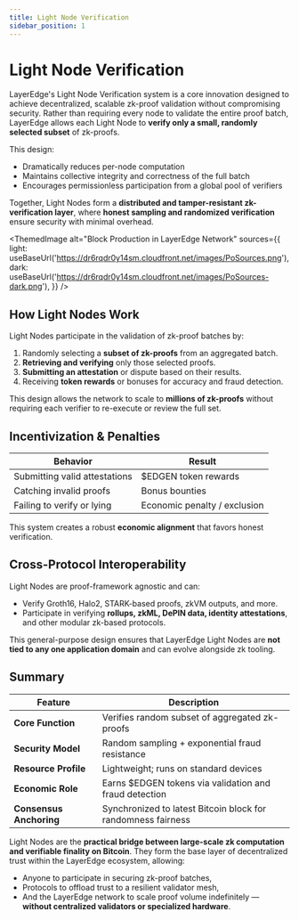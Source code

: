 ```yaml
---
title: Light Node Verification
sidebar_position: 1
---
```



# Light Node Verification

LayerEdge's Light Node Verification system is a core innovation designed to achieve decentralized, scalable zk-proof validation without compromising security. Rather than requiring every node to validate the entire proof batch, LayerEdge allows each Light Node to **verify only a small, randomly selected subset** of zk-proofs.

This design:

* Dramatically reduces per-node computation
* Maintains collective integrity and correctness of the full batch
* Encourages permissionless participation from a global pool of verifiers

Together, Light Nodes form a **distributed and tamper-resistant zk-verification layer**, where **honest sampling and randomized verification** ensure security with minimal overhead.

<ThemedImage
  alt="Block Production in LayerEdge Network"
  sources={{
    light: useBaseUrl('https://dr6rqdr0y14sm.cloudfront.net/images/PoSources.png'),
    dark: useBaseUrl('https://dr6rqdr0y14sm.cloudfront.net/images/PoSources-dark.png'),
  }}
/>

## How Light Nodes Work

Light Nodes participate in the validation of zk-proof batches by:

1. Randomly selecting a **subset of zk-proofs** from an aggregated batch.
2. **Retrieving and verifying** only those selected proofs.
3. **Submitting an attestation** or dispute based on their results.
4. Receiving **token rewards** or bonuses for accuracy and fraud detection.

This design allows the network to scale to **millions of zk-proofs** without requiring each verifier to re-execute or review the full set.

## Incentivization & Penalties

| Behavior | Result |
|----------|--------|
| Submitting valid attestations | $EDGEN token rewards |
| Catching invalid proofs | Bonus bounties |
| Failing to verify or lying | Economic penalty / exclusion |

This system creates a robust **economic alignment** that favors honest verification.

## Cross-Protocol Interoperability

Light Nodes are proof-framework agnostic and can:

* Verify Groth16, Halo2, STARK-based proofs, zkVM outputs, and more.
* Participate in verifying **rollups, zkML, DePIN data, identity attestations**, and other modular zk-based protocols.

This general-purpose design ensures that LayerEdge Light Nodes are **not tied to any one application domain** and can evolve alongside zk tooling.

## Summary

| Feature | Description |
|---------|-------------|
| **Core Function** | Verifies random subset of aggregated zk-proofs |
| **Security Model** | Random sampling + exponential fraud resistance |
| **Resource Profile** | Lightweight; runs on standard devices |
| **Economic Role** | Earns $EDGEN tokens via validation and fraud detection |
| **Consensus Anchoring** | Synchronized to latest Bitcoin block for randomness fairness |

Light Nodes are the **practical bridge between large-scale zk computation and verifiable finality on Bitcoin**. They form the base layer of decentralized trust within the LayerEdge ecosystem, allowing:

* Anyone to participate in securing zk-proof batches,
* Protocols to offload trust to a resilient validator mesh,
* And the LayerEdge network to scale proof volume indefinitely — **without centralized validators or specialized hardware**. 